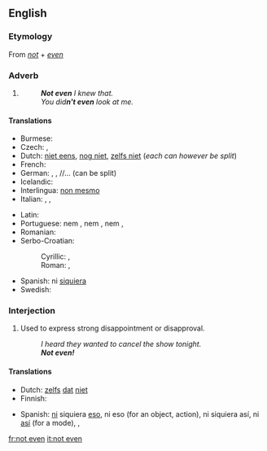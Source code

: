 ==English==

===Etymology===
From ''[[not]]'' + ''[[even]]''

===Adverb===
{{en-adv|head=[[not]] [[even]]|-}}

# {{non-gloss definition|Introduces or constitutes a more emphatic negation or exclusion than not.}}
#: '''''Not even''' I knew that.''
#: ''You did'''n't even''' look at me.''

====Translations====
{{trans-top|constitutes an emphatic negation}}
* Burmese: {{t+|my|တောင်|tr=taung|sc=Mymr}}
* Czech: {{t+|cs|ani}},  {{t|cs|ba ani}}
* Dutch: [[niet eens]], [[nog niet]], [[zelfs niet]] (''each can however be split'')
* French: {{t+|fr|même pas}}
* German: {{t|de|nicht mal}}, {{t+|de|nicht einmal}}, {{t+|de|eben}}/{{t+|de|selbst}}/{{t+|de|sogar}}... {{t+|de|nicht}} (can be split)
* Icelandic: {{t|is|ekki einu sinni}}
* Interlingua: [[non mesmo]]
* Italian: {{t|it|neppure}}, {{t+|it|nemmeno}}, {{t+|it|manco}}
{{trans-mid}}
* Latin: {{t|la|ne quidem}}
* Portuguese: nem {{t+|pt|ao menos}}, nem {{t+|pt|sequer}}, nem {{t+|pt|mesmo}}, {{t+|pt|nem}}
* Romanian: {{t+|ro|nici}}
* Serbo-Croatian:
*: Cyrillic: {{t|sh|чак нити}}, {{t|sh|чак ни}}
*: Roman: {{t|sh|čak niti}}, {{t|sh|čak ni}}
* Spanish: ni [[siquiera]]
* Swedish: {{t|sv|inte ens}}
{{trans-bottom}}

===Interjection===
{{en-interj|head=[[not]] [[even]]}}

# {{context|colloquial|lang=en}} Used to express strong disappointment or disapproval.
#: ''I heard they wanted to cancel the show tonight.''
#: '''''Not even!'''''

====Translations====
{{trans-top|used to express strong disappointment}}
* Dutch: [[zelfs]] [[dat]] [[niet]]
* Finnish: {{t|fi|ei kai}}
{{trans-mid}}
* Spanish: [[ni#Spanish|ni]] siquiera [[eso#Spanish|eso]], ni eso (for an object, action), ni siquiera así, ni [[así]] (for a mode), {{t+|es|nunca}}, {{t+|es|jamás}}
{{trans-bottom}}

[[fr:not even]]
[[it:not even]]